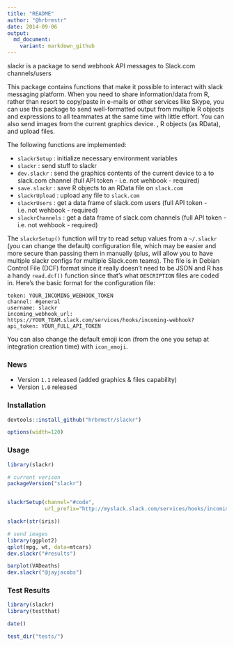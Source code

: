 ```yaml
---
title: "README"
author: "@hrbrmstr"
date: 2014-09-06
output:
  md_document:
    variant: markdown_github
---
```


slackr is a package to send webhook API messages to Slack.com channels/users

This package contains functions that make it possible to interact with slack messaging platform. When you need to share information/data from R, rather than resort to copy/paste in e-mails or other services like Skype, you can use this package to send well-formatted output from multiple R objects and expressions to all teammates at the same time with little effort. You can also  send images from the current graphics device. , R objects (as RData), and upload files.

The following functions are implemented:

- `slackrSetup` : initialize necessary environment variables
- `slackr` : send stuff to slackr
- `dev.slackr` : send the graphics contents of the current device to a to slack.com channel (full API token - i.e. not wehbook - required)
- `save.slackr` : save R objects to an RData file on `slack.com`
- `slackrUpload` : upload any file to `slack.com`
- `slackrUsers` : get a data frame of slack.com users (full API token - i.e. not wehbook - required)
- `slackrChannels` : get a data frame of slack.com channels (full API token - i.e. not wehbook - required)

The `slackrSetup()` function will try to read setup values from a `~/.slackr` (you can change the default) configuration file, which may be 
easier and more secure than passing them in manually (plus, will allow you to have multiple slackr configs for multiple Slack.com teams). The
file is in Debian Control File (DCF) format since it really doesn't need to be JSON and R has a handy `read.dcf()` function since that's 
what `DESCRIPTION` files are coded in. Here's the basic format for the configuration file:

    token: YOUR_INCOMING_WEBHOOK_TOKEN
    channel: #general
    username: slackr
    incoming_webhook_url: https://YOUR_TEAM.slack.com/services/hooks/incoming-webhook?
    api_token: YOUR_FULL_API_TOKEN

You can also change the default emoji icon (from the one you setup at integration creation time) with `icon_emoji`.

### News

- Version `1.1` released (added graphics & files capability)
- Version `1.0` released

### Installation

```r
devtools::install_github("hrbrmstr/slackr")
```

```r
options(width=120)
```

### Usage

```r
library(slackr)

# current verison
packageVersion("slackr")


slackrSetup(channel="#code", 
            url_prefix="http://myslack.slack.com/services/hooks/incoming-webhook?")

slackr(str(iris))

# send images
library(ggplot2)
qplot(mpg, wt, data=mtcars)
dev.slackr("#results")

barplot(VADeaths)
dev.slackr("@jayjacobs")

```

### Test Results

```r
library(slackr)
library(testthat)

date()

test_dir("tests/")
```


